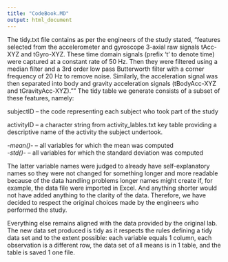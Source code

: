 ```yaml
---
title: "CodeBook.MD"
output: html_document
---
```


The tidy.txt file contains as per the engineers of the study stated, "features 
selected from the accelerometer and gyroscope 3-axial raw signals tAcc-XYZ and 
tGyro-XYZ. These time domain signals (prefix 't' to denote time) were captured 
at a constant rate of 50 Hz. Then they were filtered using a median filter and 
a 3rd order low pass Butterworth filter with a corner frequency of 20 Hz to 
remove noise. Similarly, the acceleration signal was then separated into body 
and gravity acceleration signals (tBodyAcc-XYZ and tGravityAcc-XYZ).""  The tidy
table we generate consists of a subset of these features, namely:


subjectID -- the code representing each subject who took part of the study<br>

activityID -- a character string from activity_lables.txt key table providing a
descriptive name of the activity the subject undertook.

*-mean()-* -- all variables for which the mean was computed<br>
*-std()-* -- all variables for which the standard deviation was computed

The latter variable names were judged to already have self-explanatory names so
they were not changed for something longer and more readable because of the 
data handling problems longer names might create if, for example, the data file were
imported in Excel. And anything shorter would not have added anything to the
clarity of the data. Therefore, we have decided to respect the original 
choices made by the engineers who performed the study.

Everything else remains aligned with the data provided by the original lab. The
new data set produced is tidy as it respects the rules defining a tidy data set and 
to the extent possible:  each variable equals 1 column, each observation is a
different row, the data set of all means is in 1 table, and the table is saved 
1 one file.